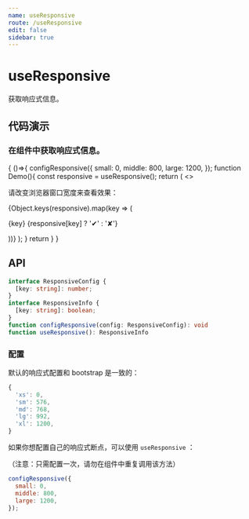 ```yaml
---
name: useResponsive
route: /useResponsive
edit: false
sidebar: true
---
```



# useResponsive

获取响应式信息。

## 代码演示

### 在组件中获取响应式信息。

<Playground>
{
  ()=>{
    configResponsive({
      small: 0,
      middle: 800,
      large: 1200,
    });
    function Demo(){
      const responsive = useResponsive();
      return (
        <>
          <p>请改变浏览器窗口宽度来查看效果：</p>
          {Object.keys(responsive).map(key => (
            <p key={key}>
              {key} {responsive[key] ? '✔' : '✘'}
            </p>
          ))}
        </>
      );
    }
    return <Demo />
  }
}
</Playground>

## API

```typescript
interface ResponsiveConfig {
  [key: string]: number;
}
interface ResponsiveInfo {
  [key: string]: boolean;
}
function configResponsive(config: ResponsiveConfig): void
function useResponsive(): ResponsiveInfo
```

### 配置

默认的响应式配置和 bootstrap 是一致的：

```javascript
{
  'xs': 0,
  'sm': 576,
  'md': 768,
  'lg': 992,
  'xl': 1200,
}
```

如果你想配置自己的响应式断点，可以使用 `useResponsive` ：

（注意：只需配置一次，请勿在组件中重复调用该方法）

```javascript
configResponsive({
  small: 0,
  middle: 800,
  large: 1200,
});
```
